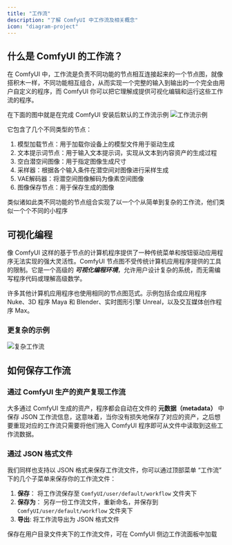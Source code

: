 ```yaml
---
title: "工作流"
description: "了解 ComfyUI 中工作流及相关概念"
icon: "diagram-project"
---
```


## 什么是 ComfyUI 的工作流？

在 ComfyUI 中，工作流是负责不同功能的节点相互连接起来的一个节点图，就像搭积木一样，不同功能相互组合，从而实现一个完整的输入到输出的一个完全由用户自定义的程序，而 ComfyUI 你可以把它理解成提供可视化编辑和运行这些工作流的程序。

在下面的图中就是在完成 ComfyUI 安装后默认的工作流示例
![工作流示例](/images/concepts/workflow/workflow.webp)

它包含了几个不同类型的节点：
1. 模型加载节点：用于加载你设备上的模型文件用于驱动生成
2. 文本提示词节点：用于输入文本提示词，实现从文本到内容资产的生成过程
3. 空白潜空间图像：用于指定图像生成尺寸
4. 采样器：根据各个输入条件在潜空间对图像进行采样生成
5. VAE解码器：将潜空间图像解码为像素空间图像
6. 图像保存节点：用于保存生成的图像

类似诸如此类不同功能的节点组合实现了以一个个从简单到复杂的工作流，他们类似一个个不同的小程序

## 可视化编程

像 ComfyUI 这样的基于节点的计算机程序提供了一种传统菜单和按钮驱动应用程序无法实现的强大灵活性。ComfyUI 节点图不受传统计算机应用程序提供的工具的限制。它是一个高级的 **_可视化编程环境_**，允许用户设计复杂的系统，而无需编写程序代码或理解高级数学。

许多其他计算机应用程序也使用相同的节点图范式。示例包括合成应用程序 Nuke、3D 程序 Maya 和 Blender、实时图形引擎 Unreal，以及交互媒体创作程序 Max。

### 更复杂的示例
![复杂工作流](/images/complex_workflow.jpeg)

## 如何保存工作流

### 通过 ComfyUI 生产的资产复现工作流

大多通过 ComfyUI 生成的资产，程序都会自动在文件的 **元数据（metadata）** 中保存 JSON 工作流信息，这意味着，当你没有损失地保存了对应的资产，之后想要重现对应的工作流只需要将他们拖入 ComfyUI 程序即可从文件中读取到这些工作流数据。

### 通过 JSON 格式文件

我们同样也支持以 JSON 格式来保存工作流文件，你可以通过顶部菜单 “工作流” 下的几个子菜单来保存你的工作流文件：
1. **保存**： 将工作流保存至 `ComfyUI/user/default/workflow` 文件夹下
2. **保存为**： 另存一份工作流文件，重新命名，并保存到 `ComfyUI/user/default/workflow` 文件夹下
3. **导出**: 将工作流导出为 JSON 格式文件

保存在用户目录文件夹下的工作流文件，可在 ComfyUI 侧边工作流面板中加载